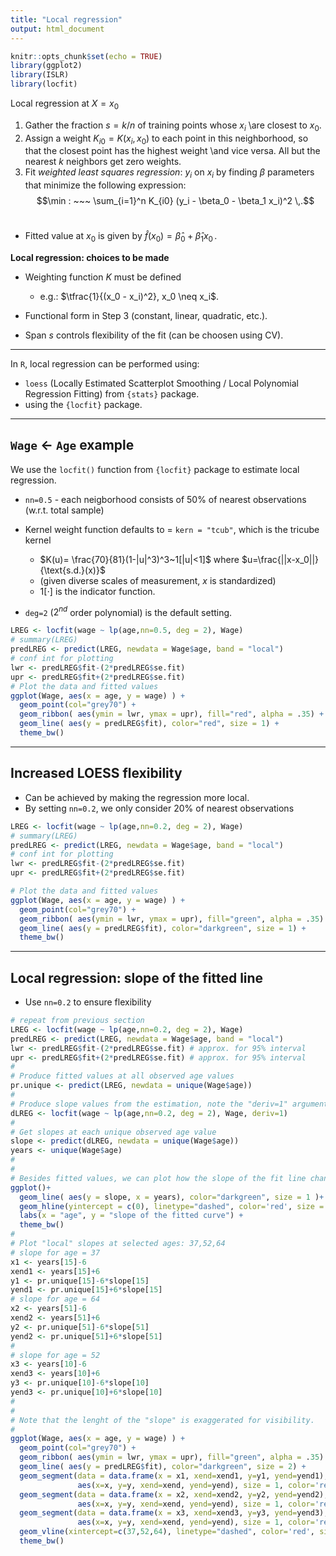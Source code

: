 ```yaml
---
title: "Local regression"
output: html_document
---
```


```r
knitr::opts_chunk$set(echo = TRUE)
library(ggplot2)
library(ISLR)
library(locfit)
```



Local regression at $X = x_0$ 

1. Gather the fraction $s = k/n$ of training points whose $x_i$ \\are closest to $x_0$.  
2. Assign a weight $K_{i0} = K(x_i , x_0)$ to each point in this neighborhood, so that the closest point has the highest weight \\and vice versa. All but the nearest $k$ neighbors get zero weights.  
3. Fit *weighted least squares regression*: $y_i$ on $x_i$ by finding $\beta$ parameters that minimize the following expression:
    $$\min : ~~~ \sum_{i=1}^n K_{i0} (y_i - \beta_0 - \beta_1 x_i)^2 \,.$$  
* Fitted value at $x_0$ is given by $\hat{f}(x_0) = \hat{\beta}_0 + \hat{\beta}_1 x_0\,$.  
    

**Local regression: choices to be made**  

* Weighting function $K$ must be defined  

    + e.g.: $\tfrac{1}{(x_0 - x_i)^2}, x_0 \neq x_i$.  

* Functional form in Step 3 (constant, linear, quadratic, etc.).

* Span $s$ controls flexibility of the fit (can be choosen using CV).

--- 

In `R`, local regression can be performed using:

+ `loess` (Locally Estimated Scatterplot Smoothing / Local Polynomial Regression Fitting) from `{stats}` package.  
+ using the `{locfit}` package.  

--- 

## `Wage` $\leftarrow$ `Age` example

We use the `locfit()` function from `{locfit}` package to estimate local regression.

+ `nn=0.5` - each neigborhood consists of 50% of nearest observations (w.r.t. total sample)  

+  Kernel weight function defaults to = `kern = "tcub"`, which is the tricube kernel  
    + $K(u)= \frac{70}{81}(1-|u|^3)^3~1[|u|<1]$ where $u=\frac{||x-x_0||}{\text{s.d.}(x)}$  
    + (given diverse scales of measurement, $x$ is standardized)  
    + $1[\cdot]$ is the indicator function.  
    
+ `deg=2` ($2^{nd}$ order polynomial) is the default setting.


```r
LREG <- locfit(wage ~ lp(age,nn=0.5, deg = 2), Wage)
# summary(LREG)
predLREG <- predict(LREG, newdata = Wage$age, band = "local")
# conf int for plotting
lwr <- predLREG$fit-(2*predLREG$se.fit)
upr <- predLREG$fit+(2*predLREG$se.fit)
# Plot the data and fitted values 
ggplot(Wage, aes(x = age, y = wage) ) +
  geom_point(col="grey70") +
  geom_ribbon( aes(ymin = lwr, ymax = upr), fill="red", alpha = .35) +
  geom_line( aes(y = predLREG$fit), color="red", size = 1) +
  theme_bw()
```


---


## Increased LOESS flexibility

+ Can be achieved by making the regression more local.  
+ By setting `nn=0.2`, we only consider 20% of nearest observations   

```r

LREG <- locfit(wage ~ lp(age,nn=0.2, deg = 2), Wage)
# summary(LREG)
predLREG <- predict(LREG, newdata = Wage$age, band = "local")
# conf int for plotting
lwr <- predLREG$fit-(2*predLREG$se.fit)
upr <- predLREG$fit+(2*predLREG$se.fit)

# Plot the data and fitted values 
ggplot(Wage, aes(x = age, y = wage) ) +
  geom_point(col="grey70") +
  geom_ribbon( aes(ymin = lwr, ymax = upr), fill="green", alpha = .35) +
  geom_line( aes(y = predLREG$fit), color="darkgreen", size = 1) +
  theme_bw()


```


----


## Local regression: slope of the fitted line

* Use `nn=0.2` to ensure flexibility


```r
# repeat from previous section
LREG <- locfit(wage ~ lp(age,nn=0.2, deg = 2), Wage)
predLREG <- predict(LREG, newdata = Wage$age, band = "local")
lwr <- predLREG$fit-(2*predLREG$se.fit) # approx. for 95% interval
upr <- predLREG$fit+(2*predLREG$se.fit) # approx. for 95% interval
#
# Produce fitted values at all observed age values
pr.unique <- predict(LREG, newdata = unique(Wage$age))
#
# Produce slope values from the estimation, note the "deriv=1" argument
dLREG <- locfit(wage ~ lp(age,nn=0.2, deg = 2), Wage, deriv=1)
#
# Get slopes at each unique observed age value 
slope <- predict(dLREG, newdata = unique(Wage$age))
years <- unique(Wage$age)
#
#
# Besides fitted values, we can plot how the slope of the fit line changes:
ggplot()+
  geom_line( aes(y = slope, x = years), color="darkgreen", size = 1 )+
  geom_hline(yintercept = c(0), linetype="dashed", color='red', size = 0.7)+
  labs(x = "age", y = "slope of the fitted curve") +
  theme_bw()
#
# Plot "local" slopes at selected ages: 37,52,64
# slope for age = 37
x1 <- years[15]-6
xend1 <- years[15]+6
y1 <- pr.unique[15]-6*slope[15]
yend1 <- pr.unique[15]+6*slope[15]
# slope for age = 64
x2 <- years[51]-6
xend2 <- years[51]+6
y2 <- pr.unique[51]-6*slope[51]
yend2 <- pr.unique[51]+6*slope[51]
#
# slope for age = 52
x3 <- years[10]-6
xend3 <- years[10]+6
y3 <- pr.unique[10]-6*slope[10]
yend3 <- pr.unique[10]+6*slope[10]
#
#
# Note that the lenght of the "slope" is exaggerated for visibility.
#
ggplot(Wage, aes(x = age, y = wage) ) +
  geom_point(col="grey70") +
  geom_ribbon( aes(ymin = lwr, ymax = upr), fill="green", alpha = .35) +
  geom_line( aes(y = predLREG$fit), color="darkgreen", size = 2) +
  geom_segment(data = data.frame(x = x1, xend=xend1, y=y1, yend=yend1), 
               aes(x=x, y=y, xend=xend, yend=yend), size = 1, color='red')+
  geom_segment(data = data.frame(x = x2, xend=xend2, y=y2, yend=yend2), 
               aes(x=x, y=y, xend=xend, yend=yend), size = 1, color='red')+
  geom_segment(data = data.frame(x = x3, xend=xend3, y=y3, yend=yend3), 
               aes(x=x, y=y, xend=xend, yend=yend), size = 1, color='red')+
  geom_vline(xintercept=c(37,52,64), linetype="dashed", color='red', size=0.6)+
  theme_bw()
```




               